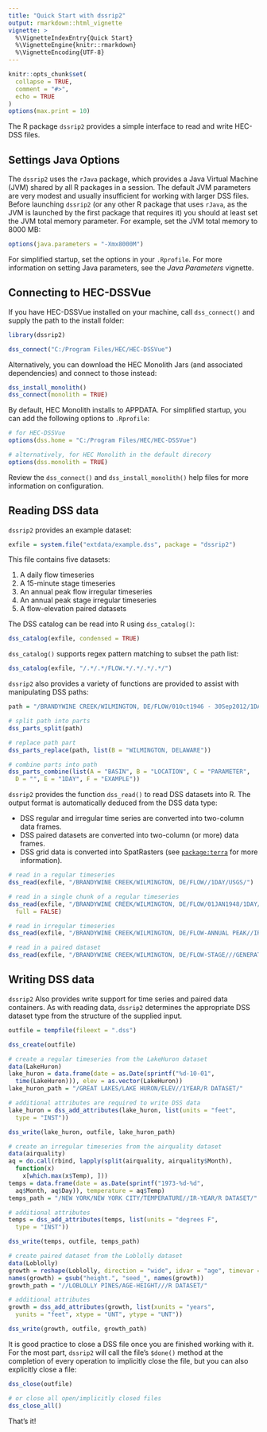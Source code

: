 ```yaml
---
title: "Quick Start with dssrip2"
output: rmarkdown::html_vignette
vignette: >
  %\VignetteIndexEntry{Quick Start}
  %\VignetteEngine{knitr::rmarkdown}
  %\VignetteEncoding{UTF-8}
---
```



```r
knitr::opts_chunk$set(
  collapse = TRUE,
  comment = "#>",
  echo = TRUE
)
options(max.print = 10)
```

The R package `dssrip2` provides a simple interface to read and write
HEC-DSS files.

## Settings Java Options

The `dssrip2` uses the `rJava` package, which provides a Java Virtual
Machine (JVM) shared by all R packages in a session. The default JVM
parameters are very modest and usually insufficient for working with
larger DSS files. Before launching `dssrip2` (or any other R package
that uses `rJava`, as the JVM is launched by the first package that
requires it) you should at least set the JVM total memory
parameter. For example, set the JVM total memory to 8000 MB:

```r
options(java.parameters = "-Xmx8000M")
```

For simplified startup, set the options in your `.Rprofile`.
For more information on setting Java parameters, see the 
*Java Parameters* vignette.

## Connecting to HEC-DSSVue

If you have HEC-DSSVue installed on your machine, call `dss_connect()`
and supply the path to the install folder:

```r
library(dssrip2)

dss_connect("C:/Program Files/HEC/HEC-DSSVue")
```

Alternatively, you can download the HEC Monolith Jars (and associated
dependencies) and connect to those instead:

```r
dss_install_monolith()
dss_connect(monolith = TRUE)
```

By default, HEC Monolith installs to APPDATA. For simplified startup,
you can add the following options to `.Rprofile`:

```r
# for HEC-DSSVue
options(dss.home = "C:/Program Files/HEC/HEC-DSSVue")

# alternatively, for HEC Monolith in the default direcory
options(dss.monolith = TRUE)
```

Review the `dss_connect()` and `dss_install_monolith()` help files for
more information on configuration.


## Reading DSS data

`dssrip2` provides an example dataset:

```r
exfile = system.file("extdata/example.dss", package = "dssrip2")
```

This file contains five datasets:

1. A daily flow timeseries
2. A 15-minute stage timeseries
3. An annual peak flow irregular timeseries
4. An annual peak stage irregular timeseries
5. A flow-elevation paired datasets

The DSS catalog can be read into R using `dss_catalog()`:

```r
dss_catalog(exfile, condensed = TRUE)
```

`dss_catalog()` supports regex pattern matching to subset the path list:

```r
dss_catalog(exfile, "/.*/.*/FLOW.*/.*/.*/.*/")
```

`dssrip2` also provides a variety of functions are provided to assist
with manipulating DSS paths:

```r
path = "/BRANDYWINE CREEK/WILMINGTON, DE/FLOW/01Oct1946 - 30Sep2012/1DAY/USGS/"

# split path into parts
dss_parts_split(path)

# replace path part
dss_parts_replace(path, list(B = "WILMINGTON, DELAWARE"))

# combine parts into path
dss_parts_combine(list(A = "BASIN", B = "LOCATION", C = "PARAMETER",
  D = "", E = "1DAY", F = "EXAMPLE"))
```

`dssrip2` provides the function `dss_read()` to read DSS datasets into
R. The output format is automatically deduced from the DSS data type:

- DSS regular and irregular time series are converted into two-column data frames.
- DSS paired datasets are converted into two-column (or more) data frames.
- DSS grid data is converted into SpatRasters
  (see [`package:terra`](https://cran.r-project.org/package=terra)
  for more information).

```r
# read in a regular timeseries
dss_read(exfile, "/BRANDYWINE CREEK/WILMINGTON, DE/FLOW//1DAY/USGS/")

# read in a single chunk of a regular timeseries
dss_read(exfile, "/BRANDYWINE CREEK/WILMINGTON, DE/FLOW/01JAN1948/1DAY/USGS/",
  full = FALSE)

# read in irregular timeseries
dss_read(exfile, "/BRANDYWINE CREEK/WILMINGTON, DE/FLOW-ANNUAL PEAK//IR-CENTURY/USGS/")

# read in a paired dataset
dss_read(exfile, "/BRANDYWINE CREEK/WILMINGTON, DE/FLOW-STAGE///GENERATED DATA PAIRS/")
```


## Writing DSS data

`dssrip2` Also provides write support for time series and paired data
containers. As with reading data, `dssrip2` determines the appropriate
DSS dataset type from the structure of the supplied input.

```r
outfile = tempfile(fileext = ".dss")

dss_create(outfile)

# create a regular timeseries from the LakeHuron dataset
data(LakeHuron)
lake_huron = data.frame(date = as.Date(sprintf("%d-10-01",
  time(LakeHuron))), elev = as.vector(LakeHuron))
lake_huron_path = "/GREAT LAKES/LAKE HURON/ELEV//1YEAR/R DATASET/"

# additional attributes are required to write DSS data
lake_huron = dss_add_attributes(lake_huron, list(units = "feet",
  type = "INST"))

dss_write(lake_huron, outfile, lake_huron_path)

# create an irregular timeseries from the airquality dataset
data(airquality)
aq = do.call(rbind, lapply(split(airquality, airquality$Month),
  function(x)
    x[which.max(x$Temp), ]))
temps = data.frame(date = as.Date(sprintf("1973-%d-%d",
  aq$Month, aq$Day)), temperature = aq$Temp)
temps_path = "/NEW YORK/NEW YORK CITY/TEMPERATURE//IR-YEAR/R DATASET/"

# additional attributes
temps = dss_add_attributes(temps, list(units = "degrees F",
  type = "INST"))

dss_write(temps, outfile, temps_path)

# create paired dataset from the Loblolly dataset
data(Loblolly)
growth = reshape(Loblolly, direction = "wide", idvar = "age", timevar = "Seed")
names(growth) = gsub("height.", "seed_", names(growth))
growth_path = "//LOBLOLLY PINES/AGE-HEIGHT///R DATASET/"

# additional attributes
growth = dss_add_attributes(growth, list(xunits = "years",
  yunits = "feet", xtype = "UNT", ytype = "UNT"))

dss_write(growth, outfile, growth_path)
```

It is good practice to close a DSS file once you are finished working
with it. For the most part, `dssrip2` will call the file's `$done()`
method at the completion of every operation to implicitly close the
file, but you can also explicitly close a file:

```r
dss_close(outfile)

# or close all open/implicitly closed files
dss_close_all()
```

That's it!
